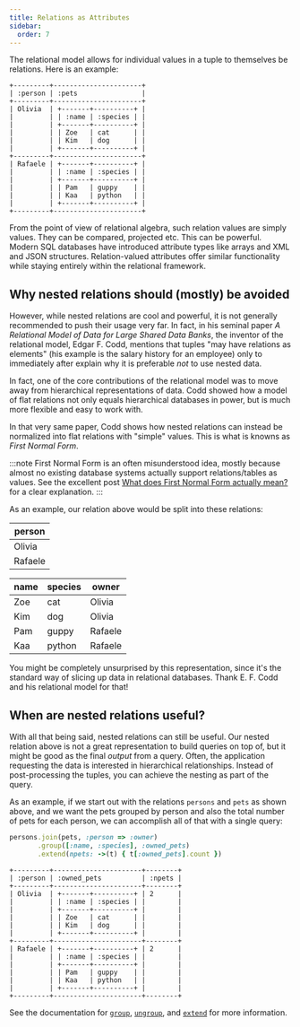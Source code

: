 ```yaml
---
title: Relations as Attributes
sidebar:
  order: 7
---
```


The relational model allows for individual values in a tuple to themselves be relations. Here is an example:

```
+---------+----------------------+
| :person | :pets                |
+---------+----------------------+
| Olivia  | +-------+----------+ |
|         | | :name | :species | |
|         | +-------+----------+ |
|         | | Zoe   | cat      | |
|         | | Kim   | dog      | |
|         | +-------+----------+ |
+---------+----------------------+
| Rafaele | +-------+----------+ |
|         | | :name | :species | |
|         | +-------+----------+ |
|         | | Pam   | guppy    | |
|         | | Kaa   | python   | |
|         | +-------+----------+ |
+---------+----------------------+
```

From the point of view of relational algebra, such relation values are simply values. They can be compared, projected etc. This can be powerful. Modern SQL databases have introduced attribute types like arrays and XML and JSON structures. Relation-valued attributes offer similar functionality while staying entirely within the relational framework.

## Why nested relations should (mostly) be avoided

However, while nested relations are cool and powerful, it is not generally recommended to push their usage very far. In fact, in his seminal paper *A Relational Model of Data for Large Shared Data Banks*, the inventor of the relational model, Edgar F. Codd, mentions that tuples "may have relations as elements" (his example is the salary history for an employee) only to immediately after explain why it is preferable *not* to use nested data.

In fact, one of the core contributions of the relational model was to move away from hierarchical representations of data. Codd showed how a model of flat relations not only equals hierarchical databases in power, but is much more flexible and easy to work with.

In that very same paper, Codd shows how nested relations can instead be normalized into flat relations with "simple" values. This is what is knowns as *First Normal Form*.

:::note
First Normal Form is an often misunderstood idea, mostly because almost no existing database systems actually support relations/tables as values. See the excellent post [What does First Normal Form actually mean?](https://www.cargocultcode.com/what-does-first-normal-form-mean/) for a clear explanation.
:::

As an example, our relation above would be split into these relations:

| person  |
|---------|
| Olivia  |
| Rafaele |

| name | species | owner   |
|------|---------|---------|
| Zoe  | cat     | Olivia  |
| Kim  | dog     | Olivia  |
| Pam  | guppy   | Rafaele |
| Kaa  | python  | Rafaele |

You might be completely unsurprised by this representation, since it's the standard way of slicing up data in relational databases. Thank E. F. Codd and his relational model for that!

## When are nested relations useful?

With all that being said, nested relations can still be useful. Our nested relation above is not a great representation to build queries on top of, but it might be good as the final *output* from a query. Often, the application requesting the data is interested in hierarchical relationships. Instead of post-processing the tuples, you can achieve the nesting as part of the query.

As an example, if we start out with the relations `persons` and `pets` as shown above, and we want the pets grouped by person and also the total number of pets for each person, we can accomplish all of that with a single query:

```ruby
persons.join(pets, :person => :owner)
       .group([:name, :species], :owned_pets)
       .extend(npets: ->(t) { t[:owned_pets].count })
```

```
+---------+----------------------+--------+
| :person | :owned_pets          | :npets |
+---------+----------------------+--------+
| Olivia  | +-------+----------+ | 2      |
|         | | :name | :species | |        |
|         | +-------+----------+ |        |
|         | | Zoe   | cat      | |        |
|         | | Kim   | dog      | |        |
|         | +-------+----------+ |        |
+---------+----------------------+--------+
| Rafaele | +-------+----------+ | 2      |
|         | | :name | :species | |        |
|         | +-------+----------+ |        |
|         | | Pam   | guppy    | |        |
|         | | Kaa   | python   | |        |
|         | +-------+----------+ |        |
+---------+----------------------+--------+
```

See the documentation for [`group`](/reference/operations/group), [`ungroup`](/reference/operations/ungroup), and [`extend`](/reference/operations/extend) for more information.
